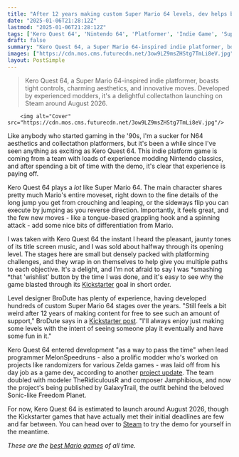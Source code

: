 ```yaml
---
title: "After 12 years making custom Super Mario 64 levels, dev helps build an N64-style platformer whose demo sold me in seconds"
date: "2025-01-06T21:28:12Z"
lastmod: "2025-01-06T21:28:12Z"
tags: ['Kero Quest 64', 'Nintendo 64', 'Platformer', 'Indie Game', 'Super Mario 64', 'Steam', 'Kickstarter']
draft: false
summary: "Kero Quest 64, a Super Mario 64-inspired indie platformer, boasts  tight controls, charming aesthetics, and  innovative moves.  Developed by experienced modders, it's a delightful collectathon launching on Steam around August 2026."
images: ["https://cdn.mos.cms.futurecdn.net/3ow9LZ9msZHStg7TmLi8eV.jpg"]
layout: PostSimple
---
```

> Kero Quest 64, a Super Mario 64-inspired indie platformer, boasts  tight controls, charming aesthetics, and  innovative moves.  Developed by experienced modders, it's a delightful collectathon launching on Steam around August 2026.


        <img alt="Cover" src="https://cdn.mos.cms.futurecdn.net/3ow9LZ9msZHStg7TmLi8eV.jpg"/>
        
Like anybody who started gaming in the '90s, I'm a sucker for N64 aesthetics and collectathon platformers, but it's been a while since I've seen anything as exciting as Kero Quest 64. This indie platform game is coming from a team with loads of experience modding Nintendo classics, and after spending a bit of time with the demo, it's clear that experience is paying off.

Kero Quest 64 plays a *lot* like Super Mario 64. The main character shares pretty much Mario's entire moveset, right down to the fine details of the long jump you get from crouching and leaping, or the sideways flip you can execute by jumping as you reverse direction. Importantly, it feels great, and the few new moves - like a tongue-based grappling hook and a spinning attack - add some nice bits of differentiation from Mario.

I was taken with Kero Quest 64 the instant I heard the pleasant, jaunty tones of its title screen music, and I was sold about halfway through its opening level. The stages here are small but densely packed with platforming challenges, and they wrap in on themselves to help give you multiple paths to each objective. It's a delight, and I'm not afraid to say I was *smashing *that 'wishlist' button by the time I was done, and it's easy to see why the game blasted through its [Kickstarter](https://www.kickstarter.com/projects/837653174/kero-quest-64-froggy-retro-3d-platformer/description) goal in short order.

Level designer BroDute has plenty of experience, having developed hundreds of custom Super Mario 64 stages over the years. "Still feels a bit weird after 12 years of making content for free to see such an amount of support," BroDute says in a [Kickstarter post](https://www.kickstarter.com/projects/837653174/kero-quest-64-froggy-retro-3d-platformer/posts/4280720). "I'll always enjoy just making some levels with the intent of seeing someone play it eventually and have some fun in it."

Kero Quest 64 entered development "as a way to pass the time" when lead programmer MelonSpeedruns - also a prolific modder who's worked on projects like randomizers for various Zelda games - was laid off from his day job as a game dev, according to another [project update](https://www.kickstarter.com/projects/837653174/kero-quest-64-froggy-retro-3d-platformer/posts/4279606). The team doubled with modeler TheRidiculousR and composer Jamphibious, and now the project's being published by GalaxyTrail, the outfit behind the beloved Sonic-like Freedom Planet.

For now, Kero Quest 64 is estimated to launch around August 2026, though the Kickstarter games that have actually met their initial deadlines are few and far between. You can head over to [Steam](https://store.steampowered.com/app/3411900/Kero_Quest_64/) to try the demo for yourself in the meantime.

*These are the *[<em>best Mario games</em>](https://www.gamesradar.com/best-mario-games/)* of all time.*
        